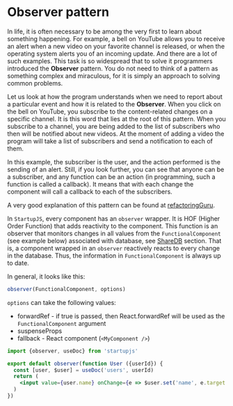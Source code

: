 # Observer pattern

In life, it is often necessary to be among the very first to learn about something happening. For example, a bell on YouTube allows you to receive an alert when a new video on your favorite channel is released, or when the operating system alerts you of an incoming update. And there are a lot of such examples. This task is so widespread that to solve it programmers introduced the **Observer** pattern. You do not need to think of a pattern as something complex and miraculous, for it is simply an approach to solving common problems.

Let us look at how the program understands when we need to report about a particular event and how it is related to the **Observer**. When you click on the bell on YouTube, you subscribe to the content-related changes on a specific channel. It is this word that lies at the root of this pattern. When you subscribe to a channel, you are being added to the list of subscribers who then will be notified about new videos. At the moment of adding a video the program will take a list of subscribers and send a notification to each of them.

In this example, the subscriber is the user, and the action performed is the sending of an alert. Still, if you look further, you can see that anyone can be a subscriber, and any function can be an action (in programming, such a function is called a callback). It means that with each change the component will call a callback to each of the subscribers.

A very good explanation of this pattern can be found at [refactoringGuru](https://refactoring.guru/ru/design-patterns/observer).

In `StartupJS`, every component has an `observer` wrapper. It is HOF (Higher Order Function) that adds reactivity to the component. This function is an observer that monitors changes in all values from the `FunctionalComponent` (see example below) associated with database, see [ShareDB](/docs/tutorial/ShareDBHooks) section. That is, a component wrapped in an `observer` reactively reacts to every change in the database. Thus, the information in `FunctionalComponent` is always up to date.

In general, it looks like this:

```jsx
observer(FunctionalComponent, options)
```

`options` can take the following values:

- forwardRef - if true is passed, then React.forwardRef will be used as the `FunctionalComponent` argument
- suspenseProps
- fallback - React component (`<MyComponent />`)

```jsx
import {observer, useDoc} from 'startupjs'

export default observer(function User ({userId}) {
  const [user, $user] = useDoc('users', userId)
  return (
    <input value={user.name} onChange={e => $user.set('name', e.target.value)} />
  )
})
```

